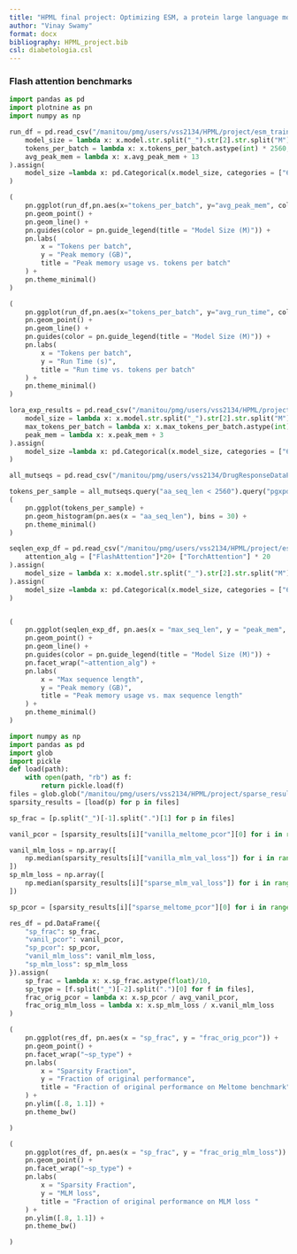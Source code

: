 ```yaml
---
title: "HPML final project: Optimizing ESM, a protein large language model"
author: "Vinay Swamy"
format: docx
bibliography: HPML_project.bib
csl: diabetologia.csl
---
```



### Flash attention benchmarks

```python
import pandas as pd 
import plotnine as pn
import numpy as np 

run_df = pd.read_csv("/manitou/pmg/users/vss2134/HPML/project/esm_training/esm_training/maxbsize_exp.csv", names = ["model", "tokens_per_batch", "avg_peak_mem", "avg_run_time" ]).assign(
    model_size = lambda x: x.model.str.split("_").str[2].str.split("M").str[0],
    tokens_per_batch = lambda x: x.tokens_per_batch.astype(int) * 2560,
    avg_peak_mem = lambda x: x.avg_peak_mem + 13
).assign(
    model_size =lambda x: pd.Categorical(x.model_size, categories = ["650", "150", "35", "8"])
)

```


```python
(
    pn.ggplot(run_df,pn.aes(x="tokens_per_batch", y="avg_peak_mem", color="model_size", group = "model_size")) +
    pn.geom_point() +
    pn.geom_line() +
    pn.guides(color = pn.guide_legend(title = "Model Size (M)")) +
    pn.labs(
        x = "Tokens per batch",
        y = "Peak memory (GB)",
        title = "Peak memory usage vs. tokens per batch"
    ) +
    pn.theme_minimal()
)
```



```python
(
    pn.ggplot(run_df,pn.aes(x="tokens_per_batch", y="avg_run_time", color="model_size", group = "model_size")) +
    pn.geom_point() +
    pn.geom_line() +
    pn.guides(color = pn.guide_legend(title = "Model Size (M)")) +
    pn.labs(
        x = "Tokens per batch",
        y = "Run Time (s)",
        title = "Run time vs. tokens per batch"
    ) +
    pn.theme_minimal()
)

```


```python
lora_exp_results = pd.read_csv("/manitou/pmg/users/vss2134/HPML/project/esm_training/esm_training/lora_results.csv", names = ["model", "max_tokens_per_batch", "max_seq_len", "peak_mem", "offload"]).assign(
    model_size = lambda x: x.model.str.split("_").str[2].str.split("M").str[0],
    max_tokens_per_batch = lambda x: x.max_tokens_per_batch.astype(int) * 2560,
    peak_mem = lambda x: x.peak_mem + 3
).assign(
    model_size =lambda x: pd.Categorical(x.model_size, categories = ["650", "150", "35", "8"])
)

```

```python
all_mutseqs = pd.read_csv("/manitou/pmg/users/vss2134/DrugResponseDataProcessing/data/prism/mutseqs/prism_all_tx/all_samples_mutseqs.csv")
```



```python
tokens_per_sample = all_mutseqs.query("aa_seq_len < 2560").query("pgxpdc_id != 'WT'").groupby("pgxpdc_id").aa_seq_len.sum().reset_index(drop=False)
(
    pn.ggplot(tokens_per_sample) + 
    pn.geom_histogram(pn.aes(x = "aa_seq_len"), bins = 30) +
    pn.theme_minimal() 
)


```



```python

seqlen_exp_df = pd.read_csv("/manitou/pmg/users/vss2134/HPML/project/esm_training/esm_training/seqlen_exp.csv", names = ["model", "bsize", "max_seq_len", "peak_mem", "run_time"]).assign(
    attention_alg = ["FlashAttention"]*20+ ["TorchAttention"] * 20
).assign(
    model_size = lambda x: x.model.str.split("_").str[2].str.split("M").str[0],
).assign(
    model_size =lambda x: pd.Categorical(x.model_size, categories = ["650", "150", "35", "8"])
)



```


```python
(
    pn.ggplot(seqlen_exp_df, pn.aes(x = "max_seq_len", y = "peak_mem", color = "model_size", group = "model_size")) +
    pn.geom_point() +
    pn.geom_line() +
    pn.guides(color = pn.guide_legend(title = "Model Size (M)")) +
    pn.facet_wrap("~attention_alg") +
    pn.labs(
        x = "Max sequence length",
        y = "Peak memory (GB)",
        title = "Peak memory usage vs. max sequence length"
    ) +
    pn.theme_minimal()
)
```



```python
import numpy as np 
import pandas as pd
import glob
import pickle 
def load(path):
    with open(path, "rb") as f:
        return pickle.load(f)
files = glob.glob("/manitou/pmg/users/vss2134/HPML/project/sparse_results/global_*")
sparsity_results = [load(p) for p in files]

sp_frac = [p.split("_")[-1].split(".")[1] for p in files]

vanil_pcor = [sparsity_results[i]["vanilla_meltome_pcor"][0] for i in range(len(sparsity_results))]

vanil_mlm_loss = np.array([
    np.median(sparsity_results[i]["vanilla_mlm_val_loss"]) for i in range(len(sparsity_results))
])
sp_mlm_loss = np.array([
    np.median(sparsity_results[i]["sparse_mlm_val_loss"]) for i in range(len(sparsity_results))
])

sp_pcor = [sparsity_results[i]["sparse_meltome_pcor"][0] for i in range(len(sparsity_results))]

res_df = pd.DataFrame({
    "sp_frac": sp_frac,
    "vanil_pcor": vanil_pcor,
    "sp_pcor": sp_pcor,
    "vanil_mlm_loss": vanil_mlm_loss,
    "sp_mlm_loss": sp_mlm_loss
}).assign(
    sp_frac = lambda x: x.sp_frac.astype(float)/10,
    sp_type = [f.split("_")[-2].split(".")[0] for f in files],
    frac_orig_pcor = lambda x: x.sp_pcor / avg_vanil_pcor,
    frac_orig_mlm_loss = lambda x: x.sp_mlm_loss / x.vanil_mlm_loss
)
```

```python
(
    pn.ggplot(res_df, pn.aes(x = "sp_frac", y = "frac_orig_pcor")) + 
    pn.geom_point() + 
    pn.facet_wrap("~sp_type") +
    pn.labs(
        x = "Sparsity Fraction",
        y = "Fraction of original performance",
        title = "Fraction of original performance on Meltome benchmark"
    ) +
    pn.ylim([.8, 1.1]) +
    pn.theme_bw()

)

```


```python
(
    pn.ggplot(res_df, pn.aes(x = "sp_frac", y = "frac_orig_mlm_loss")) + 
    pn.geom_point() + 
    pn.facet_wrap("~sp_type") +
    pn.labs(
        x = "Sparsity Fraction",
        y = "MLM loss",
        title = "Fraction of original performance on MLM loss "
    ) +
    pn.ylim([.8, 1.1]) +
    pn.theme_bw()

)
```